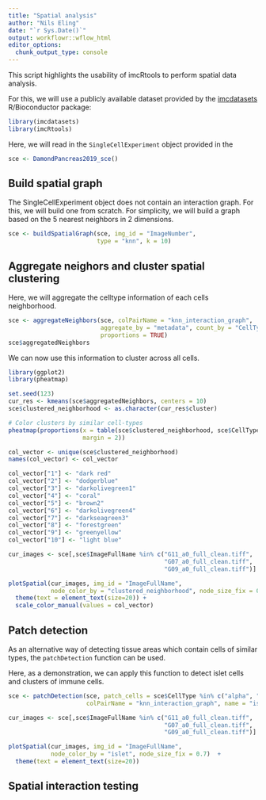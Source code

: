 ```yaml
---
title: "Spatial analysis"
author: "Nils Eling"
date: "`r Sys.Date()`"
output: workflowr::wflow_html
editor_options:
  chunk_output_type: console
---
```


This script highlights the usability of imcRtools to perform spatial data
analysis.

For this, we will use a publicly available dataset provided by the 
[imcdatasets](https://bioconductor.org/packages/release/data/experiment/html/imcdatasets.html) 
R/Bioconductor package:

```r
library(imcdatasets)
library(imcRtools)
```

Here, we will read in the `SingleCellExperiment` object provided in the 

```r
sce <- DamondPancreas2019_sce()
```

## Build spatial graph

The SingleCellExperiment object does not contain an interaction graph.
For this, we will build one from scratch.
For simplicity, we will build a graph based on the 5 nearest neighbors in 
2 dimensions.

```r
sce <- buildSpatialGraph(sce, img_id = "ImageNumber", 
                         type = "knn", k = 10)
```

## Aggregate neighors and cluster spatial clustering

Here, we will aggregate the celltype information of each cells neighborhood.

```r
sce <- aggregateNeighbors(sce, colPairName = "knn_interaction_graph",
                          aggregate_by = "metadata", count_by = "CellType",
                          proportions = TRUE)
sce$aggregatedNeighbors
```

We can now use this information to cluster across all cells. 

```r
library(ggplot2)
library(pheatmap)

set.seed(123)
cur_res <- kmeans(sce$aggregatedNeighbors, centers = 10)
sce$clustered_neighborhood <- as.character(cur_res$cluster)

# Color clusters by similar cell-types
pheatmap(proportions(x = table(sce$clustered_neighborhood, sce$CellType), 
                     margin = 2))

col_vector <- unique(sce$clustered_neighborhood)
names(col_vector) <- col_vector

col_vector["1"] <- "dark red"
col_vector["2"] <- "dodgerblue"
col_vector["3"] <- "darkolivegreen1"
col_vector["4"] <- "coral"
col_vector["5"] <- "brown2"
col_vector["6"] <- "darkolivegreen4"
col_vector["7"] <- "darkseagreen3"
col_vector["8"] <- "forestgreen"
col_vector["9"] <- "greenyellow"
col_vector["10"] <- "light blue"

cur_images <- sce[,sce$ImageFullName %in% c("G11_a0_full_clean.tiff",
                                            "G07_a0_full_clean.tiff",
                                            "G09_a0_full_clean.tiff")]

plotSpatial(cur_images, img_id = "ImageFullName", 
            node_color_by = "clustered_neighborhood", node_size_fix = 0.7)  +
  theme(text = element_text(size=20)) + 
  scale_color_manual(values = col_vector)
```

## Patch detection

As an alternative way of detecting tissue areas which contain cells of similar
types, the `patchDetection` function can be used.

Here, as a demonstration, we can apply this function to detect islet cells and
clusters of immune cells. 

```r
sce <- patchDetection(sce, patch_cells = sce$CellType %in% c("alpha", "beta", "gamma", "delta"), 
                      colPairName = "knn_interaction_graph", name = "islets")

cur_images <- sce[,sce$ImageFullName %in% c("G11_a0_full_clean.tiff",
                                            "G07_a0_full_clean.tiff",
                                            "G09_a0_full_clean.tiff")]

plotSpatial(cur_images, img_id = "ImageFullName", 
            node_color_by = "islet", node_size_fix = 0.7)  +
  theme(text = element_text(size=20)) 
```

## Spatial interaction testing
